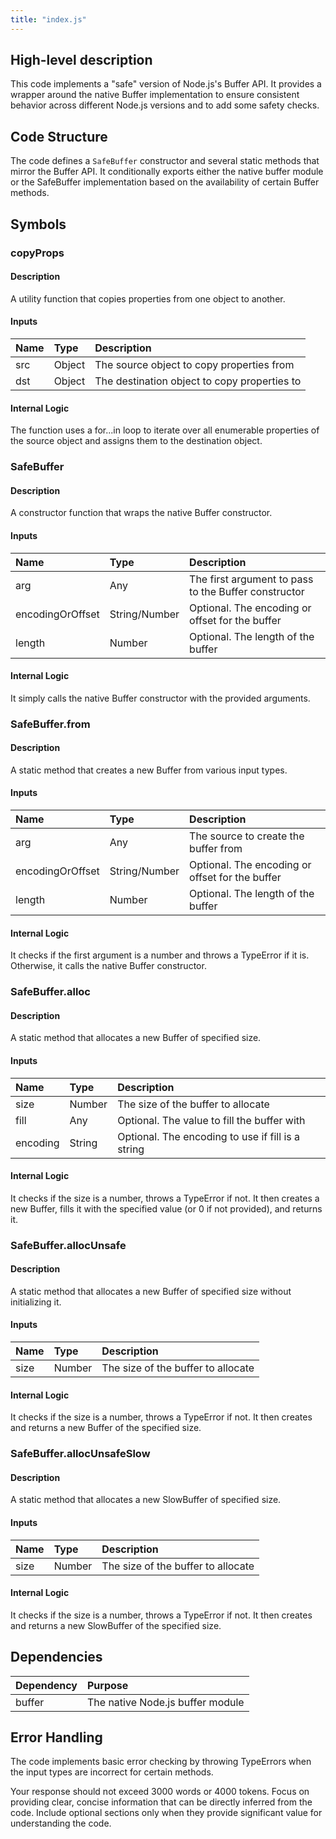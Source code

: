 ```yaml
---
title: "index.js"
---
```


## High-level description
This code implements a "safe" version of Node.js's Buffer API. It provides a wrapper around the native Buffer implementation to ensure consistent behavior across different Node.js versions and to add some safety checks.

## Code Structure
The code defines a `SafeBuffer` constructor and several static methods that mirror the Buffer API. It conditionally exports either the native buffer module or the SafeBuffer implementation based on the availability of certain Buffer methods.

## Symbols

### copyProps
#### Description
A utility function that copies properties from one object to another.

#### Inputs
| Name | Type | Description |
|:-----|:-----|:------------|
| src | Object | The source object to copy properties from |
| dst | Object | The destination object to copy properties to |

#### Internal Logic
The function uses a for...in loop to iterate over all enumerable properties of the source object and assigns them to the destination object.

### SafeBuffer
#### Description
A constructor function that wraps the native Buffer constructor.

#### Inputs
| Name | Type | Description |
|:-----|:-----|:------------|
| arg | Any | The first argument to pass to the Buffer constructor |
| encodingOrOffset | String/Number | Optional. The encoding or offset for the buffer |
| length | Number | Optional. The length of the buffer |

#### Internal Logic
It simply calls the native Buffer constructor with the provided arguments.

### SafeBuffer.from
#### Description
A static method that creates a new Buffer from various input types.

#### Inputs
| Name | Type | Description |
|:-----|:-----|:------------|
| arg | Any | The source to create the buffer from |
| encodingOrOffset | String/Number | Optional. The encoding or offset for the buffer |
| length | Number | Optional. The length of the buffer |

#### Internal Logic
It checks if the first argument is a number and throws a TypeError if it is. Otherwise, it calls the native Buffer constructor.

### SafeBuffer.alloc
#### Description
A static method that allocates a new Buffer of specified size.

#### Inputs
| Name | Type | Description |
|:-----|:-----|:------------|
| size | Number | The size of the buffer to allocate |
| fill | Any | Optional. The value to fill the buffer with |
| encoding | String | Optional. The encoding to use if fill is a string |

#### Internal Logic
It checks if the size is a number, throws a TypeError if not. It then creates a new Buffer, fills it with the specified value (or 0 if not provided), and returns it.

### SafeBuffer.allocUnsafe
#### Description
A static method that allocates a new Buffer of specified size without initializing it.

#### Inputs
| Name | Type | Description |
|:-----|:-----|:------------|
| size | Number | The size of the buffer to allocate |

#### Internal Logic
It checks if the size is a number, throws a TypeError if not. It then creates and returns a new Buffer of the specified size.

### SafeBuffer.allocUnsafeSlow
#### Description
A static method that allocates a new SlowBuffer of specified size.

#### Inputs
| Name | Type | Description |
|:-----|:-----|:------------|
| size | Number | The size of the buffer to allocate |

#### Internal Logic
It checks if the size is a number, throws a TypeError if not. It then creates and returns a new SlowBuffer of the specified size.

## Dependencies
| Dependency | Purpose |
|:-----------|:--------|
| buffer | The native Node.js buffer module |

## Error Handling
The code implements basic error checking by throwing TypeErrors when the input types are incorrect for certain methods.

Your response should not exceed 3000 words or 4000 tokens. Focus on providing clear, concise information that can be directly inferred from the code. Include optional sections only when they provide significant value for understanding the code.